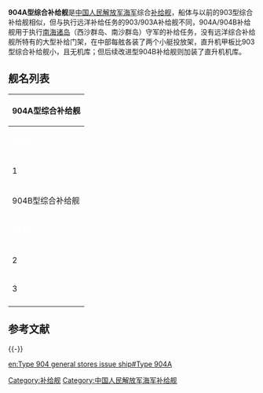 {{unreferenced|time=2015-03-28T03:38:20+00:00}}
{{軍艦模板
|名稱 = 904A/B型综合补给舰 [[File:Naval_Ensign_of_the_People's_Republic_of_China.svg|30px]]
|圖片 = 
|照片說明= 
|艦種 = [[补给舰|补给舰]]
|艦名 = 中國湖泊名
|拥有国 = [[中华人民共和国|中华人民共和国]]
|前型 = [[904型运输补给舰|904型运输补给舰]]
|次型 = 
|同型 = 3艘
|竣工= 
|结局= 
|状态= 3艘现役
|满载= 15000吨
|長度= 
|闊度= 
|吃水= 
|引擎= 
|極速= 
|續航= 
|燃料 = 
|乘員 = 
|艦載機 = [[直-9|直-9]]直昇機x1
|裝備 = [[76式双管37毫米舰炮|H/PJ76F双管37毫米舰炮]]x1
|其它 = 
}}
'''904A型综合补给舰'''是[[中国人民解放军海军|中国人民解放军海军]]综合[[补给舰|补给舰]]，船体与以前的903型综合补给舰相似，但与执行远洋补给任务的903/903A补给舰不同，904A/904B补给舰用于执行[[南海诸岛|南海诸岛]]（西沙群岛、南沙群岛）守军的补给任务，没有远洋综合补给舰所特有的大型补给门架，在中部每舷各装了两个小艇投放架，直升机甲板比903型综合补给舰小，且无机库；但后续改进型904B补给舰则加装了直升机机库。

== 舰名列表 ==
{|class="toccolours" border="1" cellspacing="1" cellpadding="2" style="margin:left; width:60%; border-collapse:collapse;"
|- 
!colspan="8"| 904A型综合补给舰
|- style="background:#069;"
|'''<font style="color:#fff;"> 序号 '''
|'''<font style="color:#fff;"> 舷号 '''
|'''<font style="color:#fff;"> 舰名 '''
|'''<font style="color:#fff;"> 船厂 '''
|'''<font style="color:#fff;"> 下水时间 '''
|'''<font style="color:#fff;"> 服役时间 '''
|'''<font style="color:#fff;"> 所属舰队 '''
|'''<font style="color:#fff;"> 现状 '''
|-
| 1 
| 888
| [[抚仙湖号综合补给舰|抚仙湖]]
| 广船国际
| 
| 2007年
| 南海舰队
| 已服役
|-
!colspan="8"| 904B型综合补给舰
|-style="background:#069;"
|'''<font style="color:#fff;"> 序号 '''
|'''<font style="color:#fff;"> 舷号 '''
|'''<font style="color:#fff;"> 舰名 '''
|'''<font style="color:#fff;"> 船厂 '''
|'''<font style="color:#fff;"> 下水日期 '''
|'''<font style="color:#fff;"> 服役日期 '''
|'''<font style="color:#fff;"> 所属舰队 '''
|'''<font style="color:#fff;"> 现状 '''
|-
| 2
| 961
| 军山湖 
| 广船国际
| 2015年1月30日
| 2015年7月10日
| 南海舰队 
| 已服役
|-
| 3 
| 962
| 泸沽湖
| 广船国际
| 2015年3月25日
| 2015年12月26日
| 南海舰队 
| 已服役
|-
|}

== 参考文献 ==
{{Reflist|1}}

{{-}}
{{中国人民解放军海军舰艇}}

[[Category:补给舰|Category:补给舰]]
[[Category:中国人民解放军海军补给舰|Category:中国人民解放军海军补给舰]]
[[en:Type_904_general_stores_issue_ship#Type_904A|en:Type 904 general stores issue ship#Type 904A]]